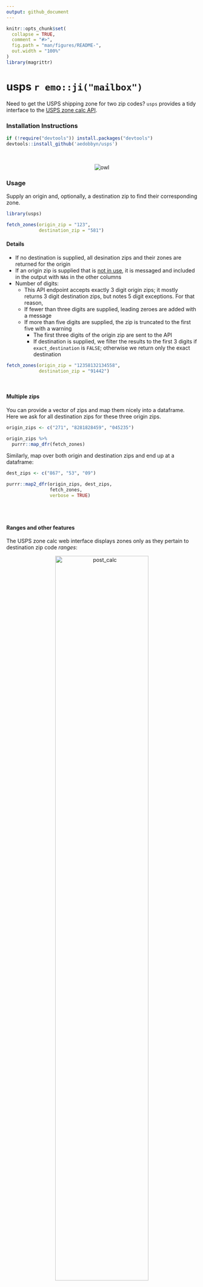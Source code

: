 ```yaml
---
output: github_document
---
```


```r
knitr::opts_chunk$set(
  collapse = TRUE,
  comment = "#>",
  fig.path = "man/figures/README-",
  out.width = "100%"
)
library(magrittr)
```

# usps `r emo::ji("mailbox")`

Need to get the USPS shipping zone for two zip codes? `usps` provides a tidy interface to the [USPS zone calc API](https://postcalc.usps.com/DomesticZoneChart/).

### Installation Instructions

```r
if (!require("devtools")) install.packages("devtools")
devtools::install_github('aedobbyn/usps')
```


<br>

<p align="center">
  <img src="https://media.giphy.com/media/iVoiJfBtSsi0o/giphy.gif" alt="owl">
</p>


### Usage

Supply an origin and, optionally, a destination zip to find their corresponding zone.

```r
library(usps)

fetch_zones(origin_zip = "123", 
            destination_zip = "581")
```


#### Details

* If no destination is supplied, all desination zips and their zones are returned for the origin
* If an origin zip is supplied that is [not in use](https://en.wikipedia.org/wiki/List_of_ZIP_code_prefixes), it is messaged and included in the output with `NA`s in the other columns
* Number of digits: 
    * This API endpoint accepts exactly 3 digit origin zips; it mostly returns 3 digit destination zips, but notes 5 digit exceptions. For that reason,
    * If fewer than three digits are supplied, leading zeroes are added with a message
    * If more than five digits are supplied, the zip is truncated to the first five with a warning
      * The first three digits of the origin zip are sent to the API
      * If destination is supplied, we filter the results to the first 3 digits if `exact_destination` is `FALSE`; otherwise we return only the exact destination


```r
fetch_zones(origin_zip = "12358132134558", 
            destination_zip = "91442")     
```


<br>

#### Multiple zips

You can provide a vector of zips and map them nicely into a dataframe. Here we ask for all destination zips for these three origin zips. 

<!-- The origin "001" is not a valid 3-digit zip. -->


```r
origin_zips <- c("271", "8281828459", "045235")

origin_zips %>% 
  purrr::map_dfr(fetch_zones)
```


Similarly, map over both origin and destination zips and end up at a dataframe:

```r
dest_zips <- c("867", "53", "09")

purrr::map2_dfr(origin_zips, dest_zips, 
                fetch_zones,
                verbose = TRUE)
```



<br>
<br>

#### Ranges and other features

The USPS zone calc web interface displays zones only as they pertain to destination zip code *ranges*:

<p align="center">
  <img src="./img/post_calc.jpg" alt="post_calc" width="70%">
</p>


<br>

If you prefer the range representation, you can set `as_range = TRUE`. Instead of a `dest_zip` column, you'll get a marker of the beginning of and end of the range range in `dest_zip_start` and `dest_zip_end`.

<br>


You can optionally display other details about the zips, zones, and type of postage it applies to.

```r
fetch_zones("42", "42",
            as_range = TRUE, 
            show_details = TRUE)
```

<br>

Definitions of these details can be found in `detail_definitions`.

```r
detail_definitions %>% 
  knitr::kable()
```


<br>

### 5 digits

`fetch_zones` should cover most 5 digit cases and supply the most information when `show_details` is `TRUE`, but if you just want to use the equivalent of the ["Get Zone for ZIP Code Pair"](https://postcalc.usps.com/DomesticZoneChart/) tab, you can use `fetch_five_digit`.

```r
fetch_five_digit("31415", "92653",
                 show_details = TRUE)
```



<br>

Bug reports and PRs welcome!

<p align="center">
  <img src="https://media.giphy.com/media/2fTYDdciZFEKZJgY7g/giphy.gif" alt="dog">
</p>




